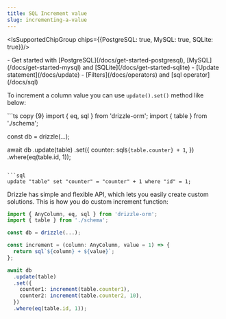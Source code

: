 ```yaml
---
title: SQL Increment value
slug: incrementing-a-value
---
```


<IsSupportedChipGroup chips={{PostgreSQL: true, MySQL: true, SQLite: true}}/>

<Prerequisites>
- Get started with [PostgreSQL](/docs/get-started-postgresql), [MySQL](/docs/get-started-mysql) and [SQLite](/docs/get-started-sqlite)
- [Update statement](/docs/update)
- [Filters](/docs/operators) and [sql operator](/docs/sql)
</Prerequisites>

To increment a column value you can use `update().set()` method like below:

<Section>
```ts copy {9}
import { eq, sql } from 'drizzle-orm';
import { table } from './schema';

const db = drizzle(...);
  
await db
  .update(table)
  .set({
    counter: sql`${table.counter} + 1`,
  })
  .where(eq(table.id, 1));
```

```sql
update "table" set "counter" = "counter" + 1 where "id" = 1;
```
</Section>

Drizzle has simple and flexible API, which lets you easily create custom solutions. This is how you do custom increment function:

```ts copy {6,13,14}
import { AnyColumn, eq, sql } from 'drizzle-orm';
import { table } from './schema';

const db = drizzle(...);

const increment = (column: AnyColumn, value = 1) => {
  return sql`${column} + ${value}`;
};

await db
  .update(table)
  .set({
    counter1: increment(table.counter1),
    counter2: increment(table.counter2, 10),
  })
  .where(eq(table.id, 1));
```
